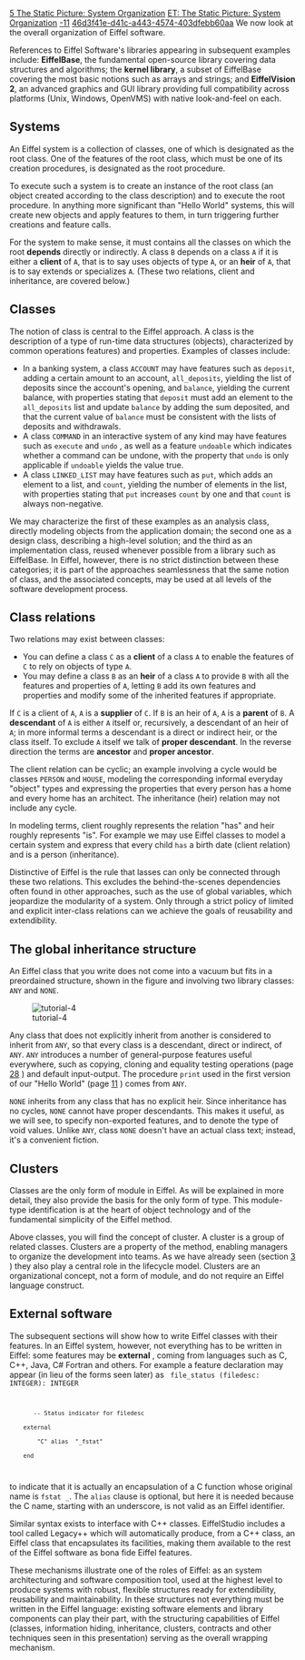 [[Property:title|5 The Static Picture: System Organization]]
[[Property:link_title|ET: The Static Picture: System Organization]]
[[Property:weight|-11]]
[[Property:uuid|46d3f41e-d41c-a443-4574-403dfebb60aa]]
We now look at the overall organization of Eiffel software. 

References to Eiffel Software's libraries appearing in subsequent examples include: '''EiffelBase''', the fundamental open-source library covering data structures and algorithms; the '''kernel library''', a subset of EiffelBase covering the most basic notions such as arrays and strings; and '''EiffelVision 2''', an advanced graphics and GUI library providing full compatibility across platforms (Unix, Windows, OpenVMS) with native look-and-feel on each. 

==Systems==

An Eiffel system is a collection of classes, one of which is designated as the root class. One of the features of the root class, which must be one of its creation procedures, is designated as the root procedure. 

To execute such a system is to create an instance of the root class (an object created according to the class description) and to execute the root procedure. In anything more significant than "Hello World" systems, this will create new objects and apply features to them, in turn triggering further creations and feature calls. 

For the system to make sense, it must contains all the classes on which the root '''depends''' directly or indirectly. A class <code> B </code> depends on a class <code> A </code> if it is either a '''client''' of <code> A </code>, that is to say uses objects of type <code> A </code>, or an '''heir''' of <code> A </code>, that is to say extends or specializes <code> A </code>. (These two relations, client and inheritance, are covered below.) 

==Classes==

The notion of class is central to the Eiffel approach. A class is the description of a type of run-time data structures (objects), characterized by common operations features) and properties. Examples of classes include: 
* In a banking system, a class <code> ACCOUNT </code> may have features such as <code> deposit </code>, adding a certain amount to an account, <code> all_deposits </code>, yielding the list of deposits since the account's opening, and <code> balance </code>, yielding the current balance, with properties stating that <code> deposit </code> must add an element to the <code> all_deposits </code> list and update <code> balance </code> by adding the sum deposited, and that the current value of <code> balance </code> must be consistent with the lists of deposits and withdrawals. 
*  A class <code> COMMAND </code> in an interactive system of any kind may have features such as <code> execute </code> and <code> undo </code> , as well as a feature <code> undoable </code> which indicates whether a command can be undone, with the property that <code> undo </code> is only applicable if <code> undoable </code> yields the value true. 
*  A class <code> LINKED_LIST </code> may have features such as <code> put </code>, which adds an element to a list, and <code> count </code>, yielding the number of elements in the list, with properties stating that <code> put </code> increases <code> count </code> by one and that <code> count </code> is always non-negative. 

We may characterize the first of these examples as an analysis class, directly modeling objects from the application domain; the second one as a design class, describing a high-level solution; and the third as an implementation class, reused whenever possible from a library such as EiffelBase. In Eiffel, however, there is no strict distinction between these categories; it is part of the approaches seamlessness that the same notion of class, and the associated concepts, may be used at all levels of the software development process. 

==Class relations==

Two relations may exist between classes:
*  You can define a class <code> C </code> as a '''client''' of a class <code> A </code> to enable the features of <code> C </code> to rely on objects of type <code> A </code>. 
*  You may define a class <code> B </code> as an '''heir''' of a class <code> A </code> to provide <code> B </code> with all the features and properties of <code> A </code>, letting <code> B </code> add its own features and properties and modify some of the inherited features if appropriate. 

If <code> C </code> is a client of <code> A </code>, <code> A </code> is a '''supplier''' of <code> C </code>. If <code> B </code> is an heir of <code> A </code>, <code> A </code> is a '''parent''' of <code> B </code>. A '''descendant''' of <code> A </code> is either <code> A </code> itself or, recursively, a descendant of an heir of <code> A </code>; in more informal terms a descendant is a direct or indirect heir, or the class itself. To exclude <code> A </code> itself we talk of '''proper descendant'''. In the reverse direction the terms are '''ancestor''' and '''proper ancestor'''. 

The client relation can be cyclic; an example involving a cycle would be classes <code> PERSON </code> and <code> HOUSE </code>, modeling the corresponding informal everyday "object" types and expressing the properties that every person has a home and every home has an architect. The inheritance (heir) relation may not include any cycle. 

In modeling terms, client roughly represents the relation "has" and heir roughly represents "is". For example we may use Eiffel classes to model a certain system and express that every child <code> has </code> a birth date (client relation) and is a person (inheritance). 

Distinctive of Eiffel is the rule that lasses can only be connected through these two relations. This excludes the behind-the-scenes dependencies often found in other approaches, such as the use of global variables, which jeopardize the modularity of a system. Only through a strict policy of limited and explicit inter-class relations can we achieve the goals of reusability and extendibility. 

==The global inheritance structure==

An Eiffel class that you write does not come into a vacuum but fits in a preordained structure, shown in the figure and involving two library classes: <code> ANY </code> and <code> NONE </code>. 


[[Image:tutorial-4]]  


Any class that does not explicitly inherit from another is considered to inherit from <code> ANY </code>, so that every class is a descendant, direct or indirect, of <code> ANY </code>. <code> ANY </code> introduces a number of general-purpose features useful everywhere, such as copying, cloning and equality testing operations (page [[6 The Dynamic Structure: Execution Model|28]] ) and default input-output. The procedure <code> print </code> used in the first version of our "Hello World" (page [[4 Hello World|11]] ) comes from <code> ANY </code>. 

<code> NONE </code> inherits from any class that has no explicit heir. Since inheritance has no cycles, <code> NONE </code> cannot have proper descendants. This makes it useful, as we will see, to specify non-exported features, and to denote the type of void values. Unlike <code> ANY </code>, class <code> NONE </code> doesn't have an actual class text; instead, it's a convenient fiction. 

==Clusters==

Classes are the only form of module in Eiffel. As will be explained in more detail, they also provide the basis for the only form of type. This module-type identification is at the heart of object technology and of the fundamental simplicity of the Eiffel method. 

Above classes, you will find the concept of cluster. A cluster is a group of related classes. Clusters are a property of the method, enabling managers to organize the development into teams. As we have already seen (section [[3 The Software Process in Eiffel|3]] ) they also play a central role in the lifecycle model. Clusters are an organizational concept, not a form of module, and do not require an Eiffel language construct. 

==External software==

The subsequent sections will show how to write Eiffel classes with their features. In an Eiffel system, however, not everything has to be written in Eiffel: some features may be '''external''' , coming from languages such as C, C++, Java, C# Fortran and others. For example a feature declaration may appear (in lieu of the forms seen later) as 
<code>
file_status (filedesc: INTEGER): INTEGER
        -- Status indicator for filedesc
     external
         "C" alias  "_fstat"
     end
</code>

to indicate that it is actually an encapsulation of a C function whose original name is <code> fstat _ </code>. The <code> alias </code> clause is optional, but here it is needed because the C name, starting with an underscore, is not valid as an Eiffel identifier. 

Similar syntax exists to interface with C++ classes. EiffelStudio includes a tool called Legacy++ which will automatically produce, from a C++ class, an Eiffel class that encapsulates its facilities, making them available to the rest of the Eiffel software as bona fide Eiffel features. 

These mechanisms illustrate one of the roles of Eiffel: as an system architecturing and software composition tool, used at the highest level to produce systems with robust, flexible structures ready for extendibility, reusability and maintainability. In these structures not everything must be written in the Eiffel language: existing software elements and library components can play their part, with the structuring capabilities of Eiffel (classes, information hiding, inheritance, clusters, contracts and other techniques seen in this presentation) serving as the overall wrapping mechanism. 




